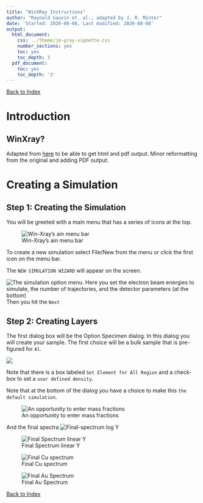 ```yaml
---
title: "WinXRay Instructions"
author: "Raynald Gauvin et. al., adapted by J. R. Minter"
date: 'Started: 2020-08-08, Last modified: 2020-08-08'
output:
  html_document:
    css: ../theme/jm-gray-vignette.css
    number_sections: yes
    toc: yes
    toc_depth: 3
  pdf_document:
    toc: yes
    toc_depth: '3'
---
```


[Back to Index](../README.html)

# Introduction

## WinXray?

Adapted from [here](https://www.gel.usherbrooke.ca/casino/tutorial/tutorial_frames.html) to
be able to get html and pdf output. Minor reformatting from the original and adding PDF output.



# Creating a Simulation

## Step 1: Creating the Simulation

You will be greeted with a main menu that has a series of icons
at the top.

![Win-Xray's ain menu bar](png/main-menu.png)

To create a new simulation select File/New from the menu or click the first icon on the menu bar.

The `NEW SIMULATION WIZARD` will appear on the screen.

![The simulation option menu. Here you set the electron beam energies to simulate, the number of trajectories, and the detector parameters (at the bottom) ](png/option-simulation.png)
Then you hit the `Next` 

## Step 2: Creating Layers

The first dialog box will be the Option Specimen dialog. In this dialog you will create your sample. The first choice will be
a bulk sample that is pre-figured for `Al`.

![](png/initial-option-specimen.png)

Note that there is a box labeled `Set Element for All Region` and
a check-box to set a `user defined density`.

Note that at the bottom of the dialog you have a choice to make
this `the default simulation`.



![An opportunity to enter mass fractions](png/enter-mass-fractions.png)

And the final spectra
![Final-spectrum log Y](png/Final-spectrum-display.png)

![Final Spectrum linear Y](png/Final-spectrum-linear.png)

![Final Cu spectrum](png/Cu-Ka2-30kV.png)

![Final Au Spectrum](png/AuLa-30KV.png)

[Back to Index](../README.html)

